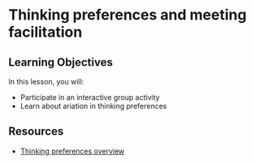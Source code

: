 
# Thinking preferences and meeting facilitation

## Learning Objectives

In this lesson, you will: 

- Participate in an interactive group activity
- Learn about ariation in thinking preferences

## Resources

- [Thinking preferences overview](files/thinking-preferences.html)
